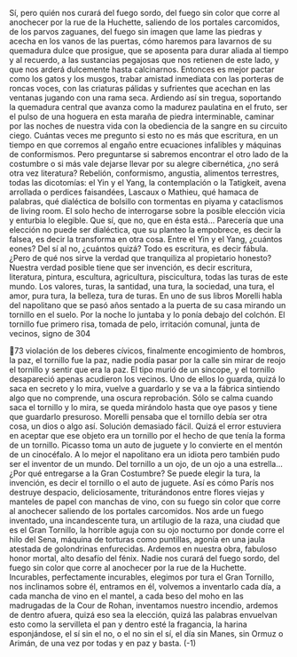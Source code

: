 Sí, pero quién nos curará del fuego sordo, del fuego sin color que corre al
anochecer por la rue de la Huchette, saliendo de los portales carcomidos, de los
parvos zaguanes, del fuego sin imagen que lame las piedras y acecha en los
vanos de las puertas, cómo haremos para lavarnos de su quemadura dulce que
prosigue, que se aposenta para durar aliada al tiempo y al recuerdo, a las
sustancias pegajosas que nos retienen de este lado, y que nos arderá dulcemente
hasta calcinarnos. Entonces es mejor pactar como los gatos y los musgos, trabar
amistad inmediata con las porteras de roncas voces, con las criaturas pálidas y
sufrientes que acechan en las ventanas jugando con una rama seca. Ardiendo así
sin tregua, soportando la quemadura central que avanza como la madurez
paulatina en el fruto, ser el pulso de una hoguera en esta maraña de piedra
interminable, caminar por las noches de nuestra vida con la obediencia de la
sangre en su circuito ciego.
Cuántas veces me pregunto si esto no es más que escritura, en un tiempo en
que corremos al engaño entre ecuaciones infalibles y máquinas de conformismos.
Pero preguntarse si sabremos encontrar el otro lado de la costumbre o si más
vale dejarse llevar por su alegre cibernética, ¿no será otra vez literatura?
Rebelión, conformismo, angustia, alimentos terrestres, todas las dicotomías: el
Yin y el Yang, la contemplación o la Tatigkeit, avena arrollada o perdices
faisandées, Lascaux o Mathieu, qué hamaca de palabras, qué dialéctica de bolsillo
con tormentas en piyama y cataclismos de living room. El solo hecho de
interrogarse sobre la posible elección vicia y enturbia lo elegible. Que sí, que no,
que en ésta está... Parecería que una elección no puede ser dialéctica, que su
planteo la empobrece, es decir la falsea, es decir la transforma en otra cosa. Entre
el Yin y el Yang, ¿cuántos eones? Del sí al no, ¿cuántos quizá? Todo es escritura,
es decir fábula. ¿Pero de qué nos sirve la verdad que tranquiliza al propietario
honesto? Nuestra verdad posible tiene que ser invención, es decir escritura,
literatura, pintura, escultura, agricultura, piscicultura, todas las turas de este
mundo. Los valores, turas, la santidad, una tura, la sociedad, una tura, el amor,
pura tura, la belleza, tura de turas. En uno de sus libros Morelli habla del
napolitano que se pasó años sentado a la puerta de su casa mirando un tornillo
en el suelo. Por la noche lo juntaba y lo ponía debajo del colchón. El tornillo fue
primero risa, tomada de pelo, irritación comunal, junta de vecinos, signo de
304

73
violación de los deberes cívicos, finalmente encogimiento de hombros, la paz, el
tornillo fue la paz, nadie podía pasar por la calle sin mirar de reojo el tornillo y
sentir que era la paz. El tipo murió de un síncope, y el tornillo desapareció
apenas acudieron los vecinos. Uno de ellos lo guarda, quizá lo saca en secreto y
lo mira, vuelve a guardarlo y se va a la fábrica sintiendo algo que no comprende,
una oscura reprobación. Sólo se calma cuando saca el tornillo y lo mira, se queda
mirándolo hasta que oye pasos y tiene que guardarlo presuroso. Morelli pensaba
que el tornillo debía ser otra cosa, un dios o algo así. Solución demasiado fácil.
Quizá el error estuviera en aceptar que ese objeto era un tornillo por el hecho de
que tenía la forma de un tornillo. Picasso toma un auto de juguete y lo convierte
en el mentón de un cinocéfalo. A lo mejor el napolitano era un idiota pero
también pudo ser el inventor de un mundo. Del tornillo a un ojo, de un ojo a una
estrella... ¿Por qué entregarse a la Gran Costumbre? Se puede elegir la tura, la
invención, es decir el tornillo o el auto de juguete. Así es cómo París nos destruye
despacio, deliciosamente, triturándonos entre flores viejas y manteles de papel
con manchas de vino, con su fuego sin color que corre al anochecer saliendo de
los portales carcomidos. Nos arde un fuego inventado, una incandescente tura,
un artilugio de la raza, una ciudad que es el Gran Tornillo, la horrible aguja con
su ojo nocturno por donde corre el hilo del Sena, máquina de torturas como
puntillas, agonía en una jaula atestada de golondrinas enfurecidas. Ardemos en
nuestra obra, fabuloso honor mortal, alto desafío del fénix. Nadie nos curará del
fuego sordo, del fuego sin color que corre al anochecer por la rue de la Huchette.
Incurables, perfectamente incurables, elegimos por tura el Gran Tornillo, nos
inclinamos sobre él, entramos en él, volvemos a inventarlo cada día, a cada
mancha de vino en el mantel, a cada beso del moho en las madrugadas de la
Cour de Rohan, inventamos nuestro incendio, ardemos de dentro afuera, quizá
eso sea la elección, quizá las palabras envuelvan esto como la servilleta el pan y
dentro esté la fragancia, la harina esponjándose, el sí sin el no, o el no sin el sí, el
día sin Manes, sin Ormuz o Arimán, de una vez por todas y en paz y basta.
(-1)
